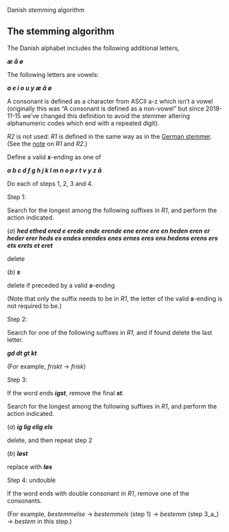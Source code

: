 Danish stemming algorithm

## The stemming algorithm

The Danish alphabet includes the following additional letters,

**_æ å ø_**

The following letters are vowels:

**_a e i o u y æ å ø_**

A consonant is defined as a character from ASCII a-z which isn't a vowel (originally this was "A consonant is defined as a non-vowel" but since 2018-11-15 we've changed this definition to avoid the stemmer altering alphanumeric codes which end with a repeated digit).

_R2_ is not used: _R1_ is defined in the same way as in the [German stemmer](german.qmd). (See the [note](r1r2.qmd) on _R1_ and _R2_.)

Define a valid **_s_**\-ending as one of

**_a b c d f g h j k l m n o p r t v y z å_**

Do each of steps 1, 2, 3 and 4.

Step 1:

Search for the longest among the following suffixes in _R1_, and perform the action indicated.

(_a_) **_hed ethed ered e erede ende erende ene erne ere en heden eren er heder erer heds es endes erendes enes ernes eres ens hedens erens ers ets erets et eret_**

delete

(_b_) **_s_**

delete if preceded by a valid **_s_**\-ending

(Note that only the suffix needs to be in _R1_, the letter of the valid **_s_**\-ending is not required to be.)

Step 2:

Search for one of the following suffixes in _R1_, and if found delete the last letter.

**_gd dt gt kt_**

(For example, _friskt_ → _frisk_)

Step 3:

If the word ends **_igst_**, remove the final **_st_**.

Search for the longest among the following suffixes in _R1_, and perform the action indicated.

(_a_) **_ig lig elig els_**

delete, and then repeat step 2

(_b_) **_løst_**

replace with **_løs_**

Step 4: undouble

If the word ends with double consonant in _R1_, remove one of the consonants.

(For example, _bestemmelse_ → _bestemmels_ (step 1) → _bestemm_ (step 3_a_) → _bestem_ in this step.)